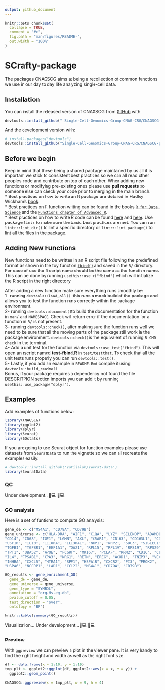 ```yaml
---
output: github_document
---
```


<!-- README.md is generated from README.Rmd. Please edit that file -->

```r
knitr::opts_chunk$set(
  collapse = TRUE,
  comment = "#>",
  fig.path = "man/figures/README-",
  out.width = "100%"
)
```

# SCrafty-package

<!-- badges: start -->
<!-- badges: end -->

The packages CNAGSCG aims at being a recollection of common functions we use in our day to day life analyzing single-cell data.

## Installation

You can install the released version of CNAGSCG from [GitHub](https://github.com/Single-Cell-Genomics-Group-CNAG-CRG/CNAGSCG-package/blob/main/README.md) with:

``` r
devtools::install_github(" Single-Cell-Genomics-Group-CNAG-CRG/CNAGSCG-package", ref = "main")
```

And the development version with:

``` r
# install.packages("devtools")
devtools::install_github("Single-Cell-Genomics-Group-CNAG-CRG/CNAGSCG-package", ref = "devel")
```

## Before we begin
Keep in mind that these being a shared package maintained by us all it is important we stick to consistent best practices so we can all read other peoples code and contribute on top of each other. When adding new functions or modifying pre-existing ones please use **pull requests** so someone else can check your code prior to merging in the main branch.\
* Best practices on how to write an R package are detailed in Hadley Wickham's [book](https://r-pkgs.org/).\
* Best practices on R function writing can be found  in the books [`R for Data Science`](https://r4ds.had.co.nz/functions.html) and the [`Functions chapter of Advanced R`](https://adv-r.hadley.nz/functions.html).\
* Best practices on how to write R code can be found [here](https://www.datanovia.com/en/blog/r-coding-style-best-practices/) and [here](https://style.tidyverse.org/index.html#). Use package `lintr` to make sure the basic best practices are met. You can run `lintr::lint_dir()` to lint a specific directory or `lintr::lint_package()` to lint all the files in the package.\

## Adding New Functions
New functions need to be written in an R script file following the predefined format as shown in the toy function [`fbind()`](https://github.com/Single-Cell-Genomics-Group-CNAG-CRG/CNAGSCG-package/blob/main/R/fbind.R) and saved in the `R/` directory. For ease of use the R script name should be the same as the function name. This can be done by running `usethis::use_r("fbind")` which will initialize the R script in the right directory.

After adding a new function make sure everything runs smoothly by:\
1- running `devtools::load_all()`, this runs a mock build of the package and allows you to test the function runs correctly within the package environment. \
2- running `devtools::document()`to build the documentation for the function in `man/` and `NAMESPACE`. Check will return error if the documentation for a function in `R/` is not present. \
3- running `devtools::check()`, after making sure the function runs well we need to be sure that all the moving parts of the package still work in the package environment. `devtools::check()`is the equivalent of running `R CMD check` in the terminal. \
4- Add a unit test for the function via `devtools::use_test("fbind")`. This will open an rscript named **test-fbind.R** in `test/testthat`. To check that all the unit tests runs properly you can run `devtools::test()`. \
5- Lastly, if you add an example in `README.Rmd` compile it using `devtools::build_readme()`. \
Bonus, if your package requires a dependency not found the file DESCRITPION section imports you can add it by running `usethis::use_package("dplyr")`.

## Examples

Add examples of functions below:
```r
library(CNAGSCG)
library(ggplot2)
library(dplyr)
library(Seurat)
library(GOstats)
```

If you are going to use Seurat object for function examples please use datasets from `SeuratData` to run the vignette so we can all recreate the examples easily.
```r
# devtools::install_github('satijalab/seurat-data')
library(SeuratData)
```

### QC
Under development...👩💻 🧑💻

### GO analysis
Here is a set of funtions to compute GO analysis:
```r
gene_de <- c("MS4A1", "CD79A", "CD79B")
gene_universe <- c("HLA-DRA", "AIF1", "C1QA", "LYZ", "SELENOP", "ADAMDEC1",
"CD14", "CD68", "IGF1", "LGMN", "AXL", "C5AR1", "CD163", "CD163L1", "CD209",
"CSF1R", "IL10", "IL10RA", "IL13RA1", "NRP1", "NRP2", "SDC3", "SIGLEC1",
"TGFBI", "TGFBR1", "EEF1A1", "OAZ1", "RPL15", "RPL19", "RPS19", "RPS29",
"TPT1", "UBA52", "APOE", "FCGRT", "MKI67", "PCLAF", "RRM2", "CD1C", "CLC",
"IL4", "TPSAB1", "CPA3", "NRG1", "RETN", "EREG", "ACOD1", "TNIP3", "VCAN",
"INHBA", "CXCL5", "HTRA1", "SPP1", "HSPA1B", "CXCR2", "PI3", "PROK2",
"HSPA6", "NCCRP1", "LAD1", "CCL22", "MS4A1", "CD79A", "CD79B")

GO_results <- gene_enrichment_GO(
  gene_de = gene_de,
  gene_universe = gene_universe,
  gene_type = "SYMBOL",
  annotation = "org.Hs.eg.db",
  pvalue_cutoff = 0.05,
  test_direction = "over",
  ontology = "BP")

knitr::kable(summary(GO_results))
```

Visualization...
Under development...👩💻 🧑💻

### Preview
With `ggpreview` we can preview a plot in the viewer pane. It is very handy to find the right height and width as well as the right font size.
```r
df <- data.frame(x = 1:10, y = 1:10)
tmp_plt <- ggplot2::ggplot(df, ggplot2::aes(x = x, y = y)) + 
  ggplot2::geom_point()

CNAGSCG::ggpreview(x = tmp_plt, w = 9, h = 4)
```


